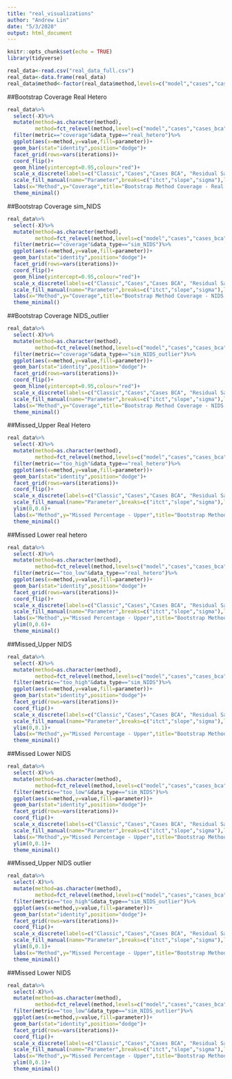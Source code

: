 ---
title: "real_visualizations"
author: "Andrew Lin"
date: "5/3/2020"
output: html_document
---

```{r setup, include=FALSE}
knitr::opts_chunk$set(echo = TRUE)
library(tidyverse)
```

```{r}
real_data<-read.csv("real_data_full.csv")
real_data<-data.frame(real_data)
real_data$method<-factor(real_data$method,levels=c("model","cases","cases_bca","boot_resid","boot_resid_bca","wild","wild_bca"))
```

##Bootstrap Coverage Real Hetero
```{r}
real_data%>%
  select(-X)%>%
  mutate(method=as.character(method),
         method=fct_relevel(method,levels=c("model","cases","cases_bca","boot_resid","boot_resid_bca","wild","wild_bca")))%>%
  filter(metric=="coverage"&data_type=="real_hetero")%>%
  ggplot(aes(x=method,y=value,fill=parameter))+
  geom_bar(stat="identity",position="dodge")+
  facet_grid(rows=vars(iterations))+
  coord_flip()+
  geom_hline(yintercept=0.95,colour="red")+
  scale_x_discrete(labels=c("Classic","Cases","Cases BCA", "Residual Sampling", "Residual BCA", "Wild", "Wild BCA"))+
  scale_fill_manual(name="Parameter",breaks=c("itct","slope","sigma"),labels=c("Intercept","Slope","Sigma"),values=c("#66c2a5","#fc8d62","#8da0cb"))+
  labs(x="Method",y="Coverage",title="Bootstrap Method Coverage - Real Heteroskedastic Data ")+
  theme_minimal()
```

##Bootstrap Coverage sim_NIDS
```{r}
real_data%>%
  select(-X)%>%
  mutate(method=as.character(method),
         method=fct_relevel(method,levels=c("model","cases","cases_bca","boot_resid","boot_resid_bca","wild","wild_bca")))%>%
  filter(metric=="coverage"&data_type=="sim_NIDS")%>%
  ggplot(aes(x=method,y=value,fill=parameter))+
  geom_bar(stat="identity",position="dodge")+
  facet_grid(rows=vars(iterations))+
  coord_flip()+
  geom_hline(yintercept=0.95,colour="red")+
  scale_x_discrete(labels=c("Classic","Cases","Cases BCA", "Residual Sampling", "Residual BCA", "Wild", "Wild BCA"))+
  scale_fill_manual(name="Parameter",breaks=c("itct","slope","sigma"),labels=c("Intercept","Slope","Sigma"),values=c("#66c2a5","#fc8d62","#8da0cb"))+
  labs(x="Method",y="Coverage",title="Bootstrap Method Coverage - NIDS data ")+
  theme_minimal()
```

##Bootstrap Coverage NIDS_outlier
```{r}
real_data%>%
  select(-X)%>%
  mutate(method=as.character(method),
         method=fct_relevel(method,levels=c("model","cases","cases_bca","boot_resid","boot_resid_bca","wild","wild_bca")))%>%
  filter(metric=="coverage"&data_type=="sim_NIDS_outlier")%>%
  ggplot(aes(x=method,y=value,fill=parameter))+
  geom_bar(stat="identity",position="dodge")+
  facet_grid(rows=vars(iterations))+
  coord_flip()+
  geom_hline(yintercept=0.95,colour="red")+
  scale_x_discrete(labels=c("Classic","Cases","Cases BCA", "Residual Sampling", "Residual BCA", "Wild", "Wild BCA"))+
  scale_fill_manual(name="Parameter",breaks=c("itct","slope","sigma"),labels=c("Intercept","Slope","Sigma"),values=c("#66c2a5","#fc8d62","#8da0cb"))+
  labs(x="Method",y="Coverage",title="Bootstrap Method Coverage - NIDS data with generated outliers")+
  theme_minimal()
```

##Missed_Upper Real Hetero
```{r}
real_data%>%
  select(-X)%>%
  mutate(method=as.character(method),
         method=fct_relevel(method,levels=c("model","cases","cases_bca","boot_resid","boot_resid_bca","wild","wild_bca")))%>%
  filter(metric=="too_high"&data_type=="real_hetero")%>%
  ggplot(aes(x=method,y=value,fill=parameter))+
  geom_bar(stat="identity",position="dodge")+
  facet_grid(rows=vars(iterations))+
  coord_flip()+
  scale_x_discrete(labels=c("Classic","Cases","Cases BCA", "Residual Sampling", "Residual BCA", "Wild", "Wild BCA"))+
  scale_fill_manual(name="Parameter",breaks=c("itct","slope","sigma"),labels=c("Intercept","Slope","Sigma"),values=c("#66c2a5","#fc8d62","#8da0cb"))+
  ylim(0,0.6)+
  labs(x="Method",y="Missed Percentage - Upper",title="Bootstrap Method Misses (Upper) - Real heteroskedastic data")+
  theme_minimal()
```

##Missed Lower real hetero
```{r}
real_data%>%
  select(-X)%>%
  mutate(method=as.character(method),
         method=fct_relevel(method,levels=c("model","cases","cases_bca","boot_resid","boot_resid_bca","wild","wild_bca")))%>%
  filter(metric=="too_low"&data_type=="real_hetero")%>%
  ggplot(aes(x=method,y=value,fill=parameter))+
  geom_bar(stat="identity",position="dodge")+
  facet_grid(rows=vars(iterations))+
  coord_flip()+
  scale_x_discrete(labels=c("Classic","Cases","Cases BCA", "Residual Sampling", "Residual BCA", "Wild", "Wild BCA"))+
  scale_fill_manual(name="Parameter",breaks=c("itct","slope","sigma"),labels=c("Intercept","Slope","Sigma"),values=c("#66c2a5","#fc8d62","#8da0cb"))+
  labs(x="Method",y="Missed Percentage - Upper",title="Bootstrap Method Misses (Lower) - Real heteroskedastic data")+
  ylim(0,0.6)+
  theme_minimal()
```

##Missed_Upper NIDS
```{r}
real_data%>%
  select(-X)%>%
  mutate(method=as.character(method),
         method=fct_relevel(method,levels=c("model","cases","cases_bca","boot_resid","boot_resid_bca","wild","wild_bca")))%>%
  filter(metric=="too_high"&data_type=="sim_NIDS")%>%
  ggplot(aes(x=method,y=value,fill=parameter))+
  geom_bar(stat="identity",position="dodge")+
  facet_grid(rows=vars(iterations))+
  coord_flip()+
  scale_x_discrete(labels=c("Classic","Cases","Cases BCA", "Residual Sampling", "Residual BCA", "Wild", "Wild BCA"))+
  scale_fill_manual(name="Parameter",breaks=c("itct","slope","sigma"),labels=c("Intercept","Slope","Sigma"),values=c("#66c2a5","#fc8d62","#8da0cb"))+
  ylim(0,0.1)+
  labs(x="Method",y="Missed Percentage - Upper",title="Bootstrap Method Misses (Upper) - Real heteroskedastic data")+
  theme_minimal()
```

##Missed Lower NIDS
```{r}
real_data%>%
  select(-X)%>%
  mutate(method=as.character(method),
         method=fct_relevel(method,levels=c("model","cases","cases_bca","boot_resid","boot_resid_bca","wild","wild_bca")))%>%
  filter(metric=="too_low"&data_type=="sim_NIDS")%>%
  ggplot(aes(x=method,y=value,fill=parameter))+
  geom_bar(stat="identity",position="dodge")+
  facet_grid(rows=vars(iterations))+
  coord_flip()+
  scale_x_discrete(labels=c("Classic","Cases","Cases BCA", "Residual Sampling", "Residual BCA", "Wild", "Wild BCA"))+
  scale_fill_manual(name="Parameter",breaks=c("itct","slope","sigma"),labels=c("Intercept","Slope","Sigma"),values=c("#66c2a5","#fc8d62","#8da0cb"))+
  labs(x="Method",y="Missed Percentage - Upper",title="Bootstrap Method Misses (Lower) - Real heteroskedastic data")+
  ylim(0,0.1)+
  theme_minimal()
```

##Missed_Upper NIDS outlier
```{r}
real_data%>%
  select(-X)%>%
  mutate(method=as.character(method),
         method=fct_relevel(method,levels=c("model","cases","cases_bca","boot_resid","boot_resid_bca","wild","wild_bca")))%>%
  filter(metric=="too_high"&data_type=="sim_NIDS_outlier")%>%
  ggplot(aes(x=method,y=value,fill=parameter))+
  geom_bar(stat="identity",position="dodge")+
  facet_grid(rows=vars(iterations))+
  coord_flip()+
  scale_x_discrete(labels=c("Classic","Cases","Cases BCA", "Residual Sampling", "Residual BCA", "Wild", "Wild BCA"))+
  scale_fill_manual(name="Parameter",breaks=c("itct","slope","sigma"),labels=c("Intercept","Slope","Sigma"),values=c("#66c2a5","#fc8d62","#8da0cb"))+
  ylim(0,0.1)+
  labs(x="Method",y="Missed Percentage - Upper",title="Bootstrap Method Misses (Upper) - Real heteroskedastic data")+
  theme_minimal()
```

##Missed Lower NIDS
```{r}
real_data%>%
  select(-X)%>%
  mutate(method=as.character(method),
         method=fct_relevel(method,levels=c("model","cases","cases_bca","boot_resid","boot_resid_bca","wild","wild_bca")))%>%
  filter(metric=="too_low"&data_type=="sim_NIDS_outlier")%>%
  ggplot(aes(x=method,y=value,fill=parameter))+
  geom_bar(stat="identity",position="dodge")+
  facet_grid(rows=vars(iterations))+
  coord_flip()+
  scale_x_discrete(labels=c("Classic","Cases","Cases BCA", "Residual Sampling", "Residual BCA", "Wild", "Wild BCA"))+
  scale_fill_manual(name="Parameter",breaks=c("itct","slope","sigma"),labels=c("Intercept","Slope","Sigma"),values=c("#66c2a5","#fc8d62","#8da0cb"))+
  labs(x="Method",y="Missed Percentage - Upper",title="Bootstrap Method Misses (Lower) - Real heteroskedastic data")+
  ylim(0,0.1)+
  theme_minimal()
```






